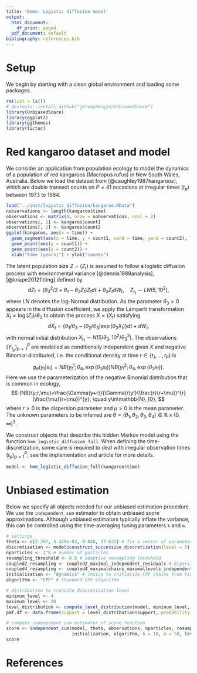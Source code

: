 ```yaml
---
title: 'Demo: Logistic diffusion model'
output:
  html_document:
    df_print: paged
  pdf_document: default
bibliography: references.bib
---
```


# Setup
We begin by starting with a clean global environment and loading some packages. 
```r
rm(list = ls())
# devtools::install_github("jeremyhengjm/UnbiasedScore")
library(UnbiasedScore)
library(ggplot2)
library(ggthemes)
library(tictoc)
```

# Red kangaroo dataset and model
We consider an application from population ecology to model the dynamics of a population of red
kangaroos (Macropus rufus) in New South Wales, Australia. Below we load the dataset from 
[@caughley1987kangaroos], which are double transect counts on $P=41$ occasions at irregular times $(t_p)$
between 1973 to 1984.

```r
load("../inst/logistic_diffusion/kangaroo.RData")
nobservations <- length(kangaroo$time)
observations <- matrix(0, nrow = nobservations, ncol = 2)
observations[, 1] <- kangaroo$count1
observations[, 2] <- kangaroo$count2
ggplot(kangaroo, aes(x = time)) +
  geom_segment(aes(x = time, y = count1, xend = time, yend = count2), linetype = "dashed", colour = "black") +
  geom_point(aes(y = count1)) +
  geom_point(aes(y = count2)) +
  xlab("time (years)") + ylab("counts")
```

The latent population size $Z=(Z_t)$ is assumed to follow a logistic diffusion process 
with environmental variance [@dennis1988analysis], [@knape2012fitting] defined by
$$
	dZ_{t}=(\theta_{3}^{2}/2+\theta_{1}-\theta_{2}Z_{t})Z_{t}dt+\theta_{3}Z_{t}dW_{t}, \quad 
	Z_{t_1}\sim{LN}(5,10^2),
$$
where ${LN}$ denotes the log-Normal distribution. 
As the parameter $\theta_{3}>0$ appears in the diffusion coefficient, 
we apply the Lamperti transformation $X_t = \log(Z_t)/\theta_3$ to obtain the process $X=(X_t)$ 
satisfying 
$$
  dX_t = \{\theta_1/\theta_3-(\theta_2/\theta_3)\exp(\theta_3X_t)\}dt + dW_t,
$$
with normal initial distribution $X_{t_1}\sim{N}(5/\theta_3,10^2/\theta_3^{2})$. 
The observations $(Y_{t_p})_{p=1}^P$ are modelled as conditionally independent given $X$ and 
negative Binomial distributed, i.e. the conditional density at time $t\in\{t_1,\ldots,t_P\}$ is 
$$
g_{\theta}(y_t|x_t)={NB}(y_t^{1};\theta_{4},\exp(\theta_3x_t)){NB}(y_t^{2};\theta_{4},\exp(\theta_3x_t)). 
$$ 
Here we use the parameterization of the negative Binomial distribution that is common in ecology, 
$$
{NB}(y;r,\mu)=\frac{\Gamma(y+r)}{\Gamma(r)y!}(\frac{r}{r+\mu})^{r}(\frac{\mu}{r+\mu})^{y}, \quad y\in\mathbb{N}_{0},
$$ 
where $r>0$ is the dispersion parameter and $\mu>0$ is the mean parameter. The unknown parameters to be inferred are 
$\theta=(\theta_1,\theta_2,\theta_3,\theta_4)\in\mathbb{R}\times(0,\infty)^3$.  

We construct objects that describe this hidden Markov model using the function `hmm_logistic_diffusion_full`. 
When defining the time-discretization, some care is required to deal with irregular observation times $(t_p)_{p=1}^P$; 
see the implementation and article for more details. 


```r
model <- hmm_logistic_diffusion_full(kangaroo$time)
```

# Unbiased estimation
Below we specify all objects needed for our unbiased estimation procedure. We use the `independent_sum` estimator to obtain unbiased score approximations. Although unbiased estimators typically inflate the variance, this can be controlled using the time-averaging tuning parameters `k` and `m`. 
```r
# settings
theta <- c(2.397, 4.429e-03, 0.840, 17.631) # fix a vector of parameters
discretization <- model$construct_successive_discretization(level = 5) # construct time-discretization objects
nparticles <- 2^8 # number of particles
resampling_threshold <- 0.5 # adaptive resampling threshold 
coupled2_resampling <- coupled2_maximal_independent_residuals # Algorithm 3 of the article
coupled4_resampling <- coupled4_maximalchains_maximallevels_independent_residuals # Algorithm 5 of the article
initialization <- "dynamics" # choice to initialize CPF chains from time-discretized diffusion process
algorithm <- "CPF" # standard CPF algorithm

# distribution to truncate discretization level
minimum_level <- 4
maximum_level <- 20
level_distribution <- compute_level_distribution(model, minimum_level, maximum_level)
pmf.df <- data.frame(support = level_distribution$support, probability = level_distribution$mass_function)

# compute independent sum estimator of score function
score <- independent_sum(model, theta, observations, nparticles, resampling_threshold, coupled2_resampling, coupled4_resampling, 
                         initialization, algorithm, k = 10, m = 50, level_distribution)
score
```


# References

